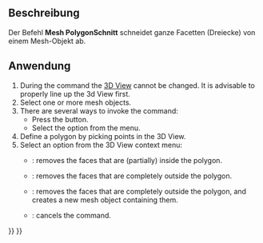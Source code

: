 <languages/>

{{Docnav/de
|[[Mesh_Difference/de|Differenz]]
|[[Mesh_PolyTrim/de|PolygonTrim]]
|[[Mesh_Workbench/de|Mesh]]
|IconL=Mesh_Difference.svg
|IconR=Mesh_PolyTrim.svg
|IconC=Workbench_Mesh.svg
}}

{{GuiCommand/de
|Name=Mesh PolyCut
|Name/de=Mesh PolygonSchnitt
|MenuLocation=Netze → Schneiden → Netz schneiden
|Workbenches=[[Mesh_Workbench|Mesh]]
|SeeAlso=[[Mesh_PolyTrim/de|Mesh PolygonTrim]], [[Mesh_TrimByPlane/de|Mesh EbenenTrim]]
}}

<span id="Description"></span>
==Beschreibung==

Der Befehl '''Mesh PolygonSchnitt''' schneidet ganze Facetten (Dreiecke) von einem Mesh-Objekt ab.

<span id="Usage"></span>
==Anwendung==

# During the command the [[3D_View|3D View]] cannot be changed. It is advisable to properly line up the 3d View first.
# Select one or more mesh objects.
# There are several ways to invoke the command:
#* Press the {{Button|[[Image:Mesh_PolyCut.svg|16px]] [[Mesh_PolyCut|Cut]]}} button.
#* Select the {{MenuCommand|Meshes → Cutting → [[Image:Mesh_PolyCut.svg|16px]] Cut}} option from the menu.
# Define a polygon by picking points in the 3D View.
# Select an option from the 3D View context menu:
#* {{MenuCommand|Inner}}: removes the faces that are (partially) inside the polygon.
#* {{MenuCommand|Outer}}: removes the faces that are completely outside the polygon.
#* {{MenuCommand|Split}}: removes the faces that are completely outside the polygon, and creates a new mesh object containing them.
#* {{MenuCommand|Cancel}}: cancels the command.


{{Docnav/de
|[[Mesh_Difference/de|Differenz]]
|[[Mesh_PolyTrim/de|PolygonTrim]]
|[[Mesh_Workbench/de|Mesh]]
|IconL=Mesh_Difference.svg
|IconR=Mesh_PolyTrim.svg
|IconC=Workbench_Mesh.svg
}}

{{Mesh Tools navi{{#translation:}}}}
{{Userdocnavi{{#translation:}}}}
{{clear}}